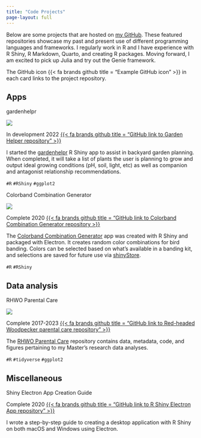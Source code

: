 ---
title: "Code Projects"
page-layout: full
---

Below are some projects that are hosted on [my GitHub](https://github.com/lawalter). These featured repositories showcase my past and present use of different programming languages and frameworks. I regularly work in R and I have experience with R Shiny, R Markdown, Quarto, and creating R packages. Moving forward, I am excited to pick up Julia and try out the Genie framework. 

The GitHub icon {{< fa brands github title = "Example GitHub icon" >}} in each card links to the project repository.

## Apps

::: {.grid}

::: {.g-col-12 .g-col-md-6}

<div class="card bg-light mb-3">
  <div class="card-header">gardenhelpr</div>
  <div class="card-body">
  ![](images/gh_app.png){fig-alt="Screenshot of Garden Helper application" fig-align="center"}

<span class="badge rounded-pill bg-warning">In development</span> <span class="badge rounded-pill bg-secondary">2022</span> [{{< fa brands github title = "GitHub link to Garden Helper repository" >}}](https://github.com/lawalter/gardenhelpr)

<p class="card-text">I started the [gardenhelpr](https://github.com/lawalter/gardenhelpr) R Shiny app to assist in backyard garden planning. When completed, it will take a list of plants the user is planning to grow and output ideal growing conditions (pH, soil, light, etc) as well as companion and antagonist relationship recommendations.</p>

<p class="card-text">`#R` `#RShiny` `#ggplot2`</p>
  </div>
</div>

:::

::: {.g-col-12 .g-col-md-6}

<div class="card bg-light mb-3">
  <div class="card-header">Colorband Combination Generator</div>
  <div class="card-body">
  ![](images/app_img_m.png){fig-alt="Screenshot of Colorband Combination desktop app" fig-align="center"}

<span class="badge rounded-pill bg-success">Complete</span> <span class="badge rounded-pill bg-secondary">2020</span> [{{< fa brands github title = "GitHub link to Colorband Combination Generator repository >}}](https://github.com/lawalter/colorband-app) 

<p class="card-text">The [Colorband Combination Generator](https://github.com/lawalter/colorband-app) app was created with R Shiny and packaged with Electron. It creates random color combinations for bird banding. Colors can be selected based on what's available in a banding kit, and selections are saved for future use via [shinyStore](https://github.com/trestletech/shinyStore).</p>

<p class="card-text">`#R` `#RShiny`</p>
  </div>
</div>

:::

:::

## Data analysis

::: {.grid}

::: {.g-col-12 .g-col-md-6}

<div class="card bg-light mb-3">
  <div class="card-header">RHWO Parental Care</div>
  <div class="card-body">
  ![](images/rhwo.jpg){fig-alt="Photo of Red-headed Woodpecker" fig-align="center"}

<span class="badge rounded-pill bg-success">Complete</span> <span class="badge rounded-pill bg-secondary">2017-2023</span> [{{< fa brands github title = "GitHub link to Red-headed Woodpecker parental care repository" >}}](https://github.com/lawalter/rhwo-parental-care)

<p class="card-text">The [RHWO Parental Care](https://github.com/lawalter/rhwo-parental-care) repository contains data, metadata, code, and figures pertaining to my Master's research data analyses.</p>

<p class="card-text">`#R` `#tidyverse` `#ggplot2`</p>
  </div>
</div>

:::

:::

## Miscellaneous

::: {.grid}

::: {.g-col-12 .g-col-md-6}

<div class="card bg-light mb-3">
  <div class="card-header">Shiny Electron App Creation Guide</div>
  <div class="card-body">

<span class="badge rounded-pill bg-success">Complete</span> <span class="badge rounded-pill bg-secondary">2020</span> [{{< fa brands github title = "GitHub link to R Shiny Electron App repository" >}}](https://github.com/lawalter/r-shiny-electron-app) 

<p class="card-text">I wrote a step-by-step guide to creating a desktop application with R Shiny on both macOS and Windows using Electron.</p>
  </div>
</div>

:::

:::
